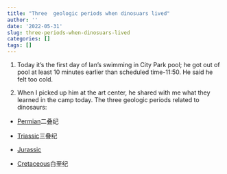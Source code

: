 ```yaml
---
title: "Three  geologic periods when dinosuars lived"
author: ''
date: '2022-05-31'
slug: three-periods-when-dinosuars-lived
categories: []
tags: []
---
```


1. Today it's the first day of Ian's swimming in City Park pool; he got out of pool at least 10 minutes earlier than scheduled time-11:50. He said he felt too cold.

2. When I picked up him at the art center, he shared with me what they learned in the camp today. The three  geologic periods related to dinosaurs:

- [Permian](https://en.wikipedia.org/wiki/Permian)二叠纪

- [Triassic](https://en.wikipedia.org/wiki/Triassic)三叠纪

- [Jurassic](https://en.wikipedia.org/wiki/Jurassic)

- [Cretaceous](https://en.wikipedia.org/wiki/Cretaceous)白垩纪
